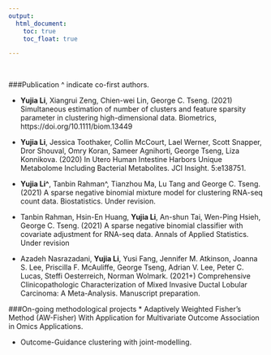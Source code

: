 ```yaml
---
output:
  html_document:
    toc: true
    toc_float: true

---
```

<br />

###Publication 
^ indicate co-first authors.

* **Yujia Li**, Xiangrui Zeng, Chien-wei Lin, George C. Tseng. (2021) Simultaneous estimation of number of clusters and feature sparsity parameter in clustering high-dimensional data. Biometrics, https://doi.org/10.1111/biom.13449

* **Yujia Li**, Jessica Toothaker, Collin McCourt, Lael Werner, Scott Snapper, Dror Shouval, Omry Koran, Sameer Agnihorti, George Tseng, Liza Konnikova. (2020) In Utero Human Intestine Harbors Unique Metabolome Including Bacterial Metabolites. JCI Insight. 5:e138751.

* **Yujia Li^**, Tanbin Rahman^, Tianzhou Ma, Lu Tang and George C. Tseng. (2021) A sparse negative binomial mixture model for clustering RNA-seq count data. Biostatistics. Under revision.

* Tanbin Rahman, Hsin-En Huang, **Yujia Li**, An-shun Tai, Wen-Ping Hsieh, George C. Tseng. (2021) A sparse negative binomial classifier with covariate adjustment for RNA-seq data. Annals of Applied Statistics. Under revision

* Azadeh Nasrazadani, **Yujia Li**, Yusi Fang, Jennifer M. Atkinson, Joanna S. Lee, Priscilla F. McAuliffe, George Tseng, Adrian V. Lee, Peter C. Lucas, Steffi Oesterreich, Norman Wolmark. (2021+) Comprehensive Clinicopathologic Characterization of Mixed Invasive Ductal Lobular Carcinoma: A Meta-Analysis. Manuscript preparation.
<br />

###On-going methodological projects
* Adaptively Weighted Fisher’s Method (AW-Fisher) With Application for Multivariate Outcome Association in Omics Applications.

* Outcome-Guidance clustering with joint-modelling.

<br />

